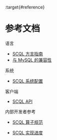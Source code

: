 :target{#reference}

# 参考文档

<TableOfContents>


  <p className="caption">
    语言
  </p>

  - [SCQL 方言指南](lang/manual.mdx)
  - [与 MySQL 的兼容性](lang/mysql-compatibility.mdx)
</TableOfContents>

<TableOfContents>


  <p className="caption">
    系统
  </p>

  - [SCQL 系统配置](engine-config.mdx)
</TableOfContents>

<TableOfContents>


  <p className="caption">
    客户端
  </p>

  - [SCQL API](http-api.mdx)
</TableOfContents>

<TableOfContents>


  <p className="caption">
    内部开发者参考
  </p>

  - [SCQL 算子规范](operators.mdx)
</TableOfContents>

<TableOfContents>


  - [SCQL 实现进度](implementation-status.mdx)
</TableOfContents>
